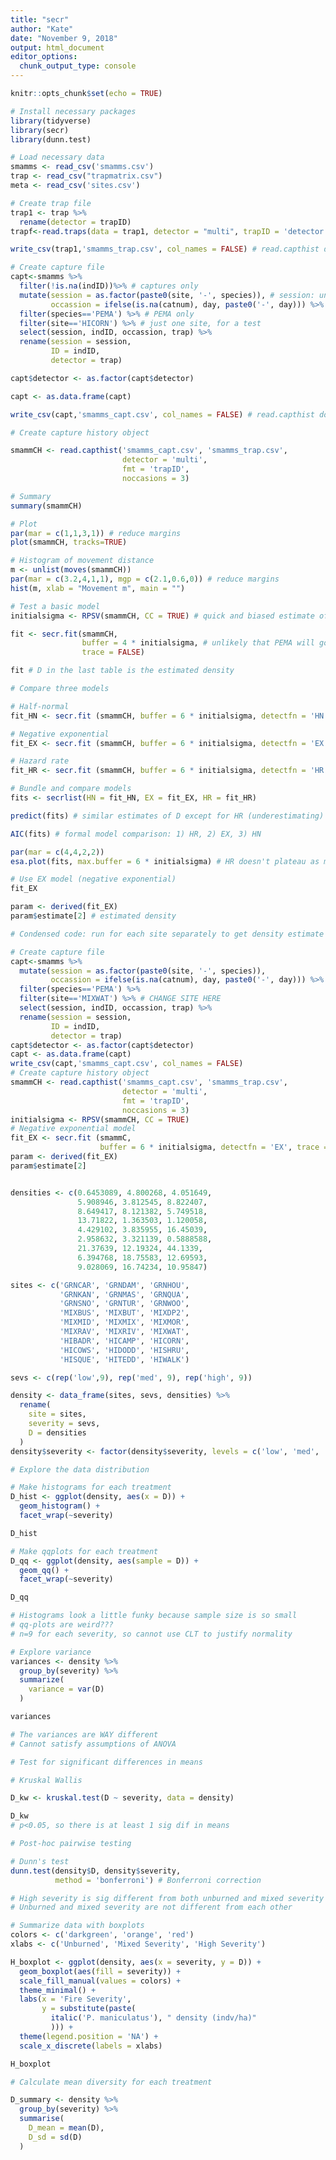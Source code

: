 ---
title: "secr"
author: "Kate"
date: "November 9, 2018"
output: html_document
editor_options: 
  chunk_output_type: console
---

```{r setup, include=FALSE}
knitr::opts_chunk$set(echo = TRUE)
```


```{r packages and data, include=FALSE}

# Install necessary packages
library(tidyverse)
library(secr)
library(dunn.test)

# Load necessary data
smamms <- read_csv('smamms.csv')
trap <- read_csv("trapmatrix.csv")
meta <- read_csv('sites.csv')

```


```{r create files}

# Create trap file
trap1 <- trap %>% 
  rename(detector = trapID)
trapf<-read.traps(data = trap1, detector = "multi", trapID = 'detector')

write_csv(trap1,'smamms_trap.csv', col_names = FALSE) # read.capthist does NOT work with column names (headers

# Create capture file
capt<-smamms %>%
  filter(!is.na(indID))%>% # captures only
  mutate(session = as.factor(paste0(site, '-', species)), # session: unique for each species at each site
         occassion = ifelse(is.na(catnum), day, paste0('-', day))) %>% # adding a - for animals that died on capture
  filter(species=='PEMA') %>% # PEMA only
  filter(site=='HICORN') %>% # just one site, for a test
  select(session, indID, occassion, trap) %>% 
  rename(session = session,
         ID = indID,
         detector = trap)

capt$detector <- as.factor(capt$detector)

capt <- as.data.frame(capt)

write_csv(capt,'smamms_capt.csv', col_names = FALSE) # read.capthist does NOT work with column names (headers)

# Create capture history object

smammCH <- read.capthist('smamms_capt.csv', 'smamms_trap.csv',
                         detector = 'multi',
                         fmt = 'trapID',
                         noccasions = 3)

```



```{r summary}

# Summary
summary(smammCH)

# Plot
par(mar = c(1,1,3,1)) # reduce margins
plot(smammCH, tracks=TRUE)

# Histogram of movement distance
m <- unlist(moves(smammCH))
par(mar = c(3.2,4,1,1), mgp = c(2.1,0.6,0)) # reduce margins
hist(m, xlab = "Movement m", main = "")

```


```{r basic model}

# Test a basic model
initialsigma <- RPSV(smammCH, CC = TRUE) # quick and biased estimate of sigma

fit <- secr.fit(smammCH,
                buffer = 4 * initialsigma, # unlikely that PEMA will go outside this parameter
                trace = FALSE)

fit # D in the last table is the estimated density

```


```{r comparing models}

# Compare three models

# Half-normal
fit_HN <- secr.fit (smammCH, buffer = 6 * initialsigma, detectfn = 'HN', trace = FALSE)

# Negative exponential
fit_EX <- secr.fit (smammCH, buffer = 6 * initialsigma, detectfn = 'EX', trace = FALSE)

# Hazard rate
fit_HR <- secr.fit (smammCH, buffer = 6 * initialsigma, detectfn = 'HR', trace = FALSE)

# Bundle and compare models
fits <- secrlist(HN = fit_HN, EX = fit_EX, HR = fit_HR)

predict(fits) # similar estimates of D except for HR (underestimating)

AIC(fits) # formal model comparison: 1) HR, 2) EX, 3) HN

par(mar = c(4,4,2,2))
esa.plot(fits, max.buffer = 6 * initialsigma) # HR doesn't plateau as much as EX and HN --> estimates are more affected by buffer width

# Use EX model (negative exponential)
fit_EX

param <- derived(fit_EX)
param$estimate[2] # estimated density

```

```{r RUN FOR EACH SITE}

# Condensed code: run for each site separately to get density estimate

# Create capture file
capt<-smamms %>%
  mutate(session = as.factor(paste0(site, '-', species)), 
         occassion = ifelse(is.na(catnum), day, paste0('-', day))) %>% 
  filter(species=='PEMA') %>% 
  filter(site=='MIXWAT') %>% # CHANGE SITE HERE
  select(session, indID, occassion, trap) %>% 
  rename(session = session,
         ID = indID,
         detector = trap)
capt$detector <- as.factor(capt$detector)
capt <- as.data.frame(capt)
write_csv(capt,'smamms_capt.csv', col_names = FALSE) 
# Create capture history object
smammCH <- read.capthist('smamms_capt.csv', 'smamms_trap.csv',
                         detector = 'multi',
                         fmt = 'trapID',
                         noccasions = 3)
initialsigma <- RPSV(smammCH, CC = TRUE)
# Negative exponential model
fit_EX <- secr.fit (smammC,
                    buffer = 6 * initialsigma, detectfn = 'EX', trace = FALSE)
param <- derived(fit_EX)
param$estimate[2]



```


```{r data frame of densities}

densities <- c(0.6453089, 4.800268, 4.051649,
               5.908946, 3.812545, 8.822407,
               8.649417, 8.121382, 5.749518,
               13.71822, 1.363503, 1.120058,
               4.429102, 3.835955, 16.45039,
               2.958632, 3.321139, 0.5888588,
               21.37639, 12.19324, 44.1339,
               6.394768, 18.75583, 12.69593,
               9.028069, 16.74234, 10.95847)

sites <- c('GRNCAR', 'GRNDAM', 'GRNHOU',
           'GRNKAN', 'GRNMAS', 'GRNQUA',
           'GRNSNO', 'GRNTUR', 'GRNWOO',
           'MIXBUS', 'MIXBUT', 'MIXDP2',
           'MIXMID', 'MIXMIX', 'MIXMOR',
           'MIXRAV', 'MIXRIV', 'MIXWAT',
           'HIBADR', 'HICAMP', 'HICORN',
           'HICOWS', 'HIDODD', 'HISHRU',
           'HISQUE', 'HITEDD', 'HIWALK')

sevs <- c(rep('low',9), rep('med', 9), rep('high', 9))

density <- data_frame(sites, sevs, densities) %>% 
  rename(
    site = sites,
    severity = sevs,
    D = densities
  )
density$severity <- factor(density$severity, levels = c('low', 'med', 'high'))

```


```{r data distribution}

# Explore the data distribution

# Make histograms for each treatment
D_hist <- ggplot(density, aes(x = D)) +
  geom_histogram() +
  facet_wrap(~severity)

D_hist

# Make qqplots for each treatment
D_qq <- ggplot(density, aes(sample = D)) +
  geom_qq() +
  facet_wrap(~severity)

D_qq

# Histograms look a little funky because sample size is so small
# qq-plots are weird???
# n=9 for each severity, so cannot use CLT to justify normality

```


```{r data variance}

# Explore variance
variances <- density %>% 
  group_by(severity) %>% 
  summarize(
    variance = var(D)
  )

variances

# The variances are WAY different
# Cannot satisfy assumptions of ANOVA

```


```{r kruskal-wallis and post-hoc tests}

# Test for significant differences in means

# Kruskal Wallis

D_kw <- kruskal.test(D ~ severity, data = density)

D_kw
# p<0.05, so there is at least 1 sig dif in means

# Post-hoc pairwise testing

# Dunn's test
dunn.test(density$D, density$severity,
          method = 'bonferroni') # Bonferroni correction

# High severity is sig different from both unburned and mixed severity
# Unburned and mixed severity are not different from each other

```


```{r boxplot}

# Summarize data with boxplots
colors <- c('darkgreen', 'orange', 'red')
xlabs <- c('Unburned', 'Mixed Severity', 'High Severity') 

H_boxplot <- ggplot(density, aes(x = severity, y = D)) +
  geom_boxplot(aes(fill = severity)) +
  scale_fill_manual(values = colors) +
  theme_minimal() +
  labs(x = 'Fire Severity',
       y = substitute(paste(
         italic('P. maniculatus'), " density (indv/ha)"
         ))) +
  theme(legend.position = 'NA') +
  scale_x_discrete(labels = xlabs)

H_boxplot

# Calculate mean diversity for each treatment

D_summary <- density %>% 
  group_by(severity) %>% 
  summarise(
    D_mean = mean(D),
    D_sd = sd(D)
  )

```
